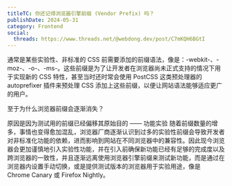 ```yaml
---
titleTC: 你还记得浏览器引擎前缀 (Vendor Prefix) 吗？
publishDate: 2024-05-31
category: Frontend
social:
  threads: https://www.threads.net/@webdong.dev/post/C7mKQH6BGtI
---
```


通常是某些实验性、非标准的 CSS 前需要添加的前缀语法，像是：-webkit-、-moz-、-o-、-ms-。这些前缀是为了让开发者在浏览器尚未正式支持的情况下用于实现新的 CSS 特性，甚至当时还时常会使用 PostCSS 这类预处理器的 autoprefixer 插件来预处理 CSS 添加上这些前缀，以便让网站语法能够适应更广的用户。

至于为什么浏览器前缀会逐渐消失？

原因是因为测试用的前缀已经偏移其原始目的 —— 功能实验
随着前缀数量的增多，事情也变得愈加混乱，浏览器厂商逐渐认识到过多的实验性前缀会导致开发者对非标准化功能的依赖，进而影响到网站在不同浏览器中的兼容性。因此现今浏览器会更加谨慎地引入实验性功能，并在引入前确保新功能已经有足够的完成度以及跨浏览器的一致性，并且逐渐远离使用浏览器引擎前缀来测试新功能，而是通过在浏览器内设置手动切换，或是提供测试版本的浏览器用于实验用途，像是 Chrome Canary 或 Firefox Nightly。
